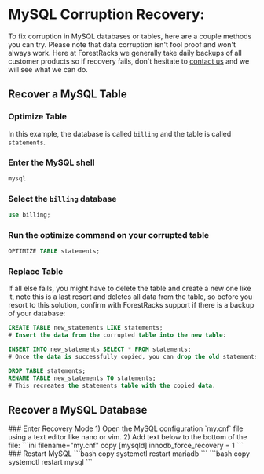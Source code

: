 
# MySQL Corruption Recovery:

To fix corruption in MySQL databases or tables, here are a couple methods you can try. Please note that data corruption isn't fool proof and won't always work. Here at ForestRacks we generally take daily backups of all customer products so if recovery fails, don't hesitate to [contact us](/about/contact-us) and we will see what we can do.

## Recover a MySQL Table

### Optimize Table
In this example, the database is called `billing` and the table is called `statements`.
<Steps>
### Enter the MySQL shell
```bash copy
mysql
```
### Select the `billing` database
```sql copy
use billing;
```
### Run the optimize command on your corrupted table
```sql copy
OPTIMIZE TABLE statements;
```
</Steps>

### Replace Table
If all else fails, you might have to delete the table and create a new one like it, note this is a last resort and deletes all data from the table, so before you resort to this solution, confirm with ForestRacks support if there is a backup of your database:
```sql copy
CREATE TABLE new_statements LIKE statements;
# Insert the data from the corrupted table into the new table:

INSERT INTO new_statements SELECT * FROM statements;
# Once the data is successfully copied, you can drop the old statements table and rename the new table:

DROP TABLE statements;
RENAME TABLE new_statements TO statements;
# This recreates the statements table with the copied data.
```

## Recover a MySQL Database
<Steps>
### Enter Recovery Mode
1) Open the MySQL configuration `my.cnf` file using a text editor like nano or vim.
2) Add text below to the bottom of the file:
```ini filename="my.cnf" copy
[mysqld]
innodb_force_recovery = 1
```
### Restart MySQL
<Tabs items={['MariaDB', 'MySQL']}>
  <Tab>
    ```bash copy
    systemctl restart mariadb
    ```
  </Tab>
  <Tab>
    ```bash copy
    systemctl restart mysql
    ```
  </Tab>
</Tabs>
</Steps>